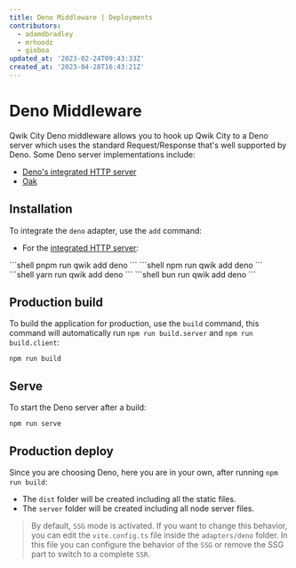 ```yaml
---
title: Deno Middleware | Deployments
contributors:
  - adamdbradley
  - mrhoodz
  - gioboa
updated_at: '2023-02-24T09:43:33Z'
created_at: '2023-04-28T16:43:21Z'
---
```



# Deno Middleware

Qwik City Deno middleware allows you to hook up Qwik City to a Deno server which uses the standard Request/Response that's well supported by Deno. Some Deno server implementations include:

- [Deno's integrated HTTP server](https://docs.deno.com/runtime/tutorials/http_server)
- [Oak](https://oakserver.github.io/oak/)

## Installation

To integrate the `deno` adapter, use the `add` command:

- For the [integrated HTTP server](https://docs.deno.com/runtime/tutorials/http_server):


<PackageManagerTabs>
<span q:slot="pnpm">
```shell
pnpm run qwik add deno
```
</span>
<span q:slot="npm">
```shell
npm run qwik add deno
```
</span>
<span q:slot="yarn">
```shell
yarn run qwik add deno
```
</span>
<span q:slot="bun">
```shell
bun run qwik add deno
```
</span>
</PackageManagerTabs>

## Production build

To build the application for production, use the `build` command, this command will automatically run `npm run build.server` and `npm run build.client`:

```shell
npm run build
```

## Serve

To start the Deno server after a build:

```shell
npm run serve
```

## Production deploy

Since you are choosing Deno, here you are in your own, after running `npm run build`:

- The `dist` folder will be created including all the static files.
- The `server` folder will be created including all node server files.

> By default, `SSG` mode is activated. If you want to change this behavior, you can edit the `vite.config.ts` file inside the `adapters/deno` folder. In this file you can configure the behavior of the `SSG` or remove the SSG part to switch to a complete `SSR`.
